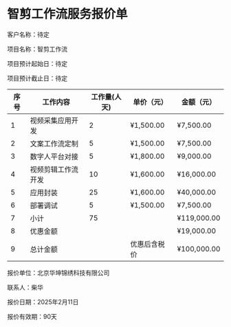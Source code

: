 # 智剪工作流服务报价单

客户名称：待定

项目名称：智剪工作流

项目预计起始日：待定

项目预计截止日：待定

| 序号 | 工作内容 | 工作量(人天) | 单价（元） | 金额（元） |
|-----|---------|------------|-----------|-----------|
| 1 | 视频采集应用开发 | 2 | ¥1,500.00 | ¥7,500.00 |
| 2 | 文案工作流定制 | 5 | ¥1,500.00 | ¥7,500.00 |
| 3 | 数字人平台对接 | 5 | ¥1,800.00 | ¥9,000.00 |
| 4 | 视频剪辑工作流开发 | 10 | ¥1,600.00 | ¥16,000.00 |
| 5 | 应用封装 | 25 | ¥1,600.00 | ¥40,000.00 |
| 6 | 部署调试 | 5 | ¥1,500.00 | ¥7,500.00 |
| 7 | 小计 | 75 | | ¥119,000.00 |
| 8 | 优惠金额 | | | ¥19,000.00 |
| 9 | 总计金额 | | 优惠后含税价 | ¥100,000.00 |

报价单位：北京华坤锦绣科技有限公司

联系人：柴华

报价日期：2025年2月11日

报价有效期：90天
